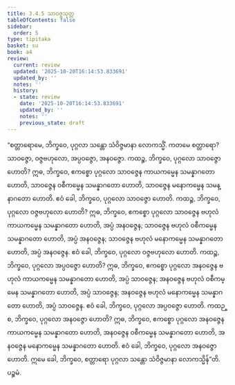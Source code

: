 ```yaml
---
title: 3.4.5 သာဝဇ္ဇသုတ္တ
tableOfContents: false
sidebar:
  order: 5
type: tipitaka
basket: su
book: a4
review:
  current: review
  updated: '2025-10-20T16:14:53.833691'
  updated_by: ''
  notes: ''
  history:
  - state: review
    date: '2025-10-20T16:14:53.833691'
    updated_by: ''
    notes: ''
    previous_state: draft
---
```



<DynamicBreadcrumb />


<ReviewStatus review={frontmatter.review} showDetails={true} />

<HypothesisAnnotation frontmatter={frontmatter} />

<Division number="135" book="a4" e="ch" v="15" p="452">

<Paragraph number="850" book="a4">
“စတ္တာရောမေ, ဘိက္ခဝေ, ပုဂ္ဂလာ သန္တော သံဝိဇ္ဇမာနာ လောကသ္မိံ. ကတမေ စတ္တာရော? သာဝဇ္ဇော, ဝဇ္ဇဗဟုလော, အပ္ပဝဇ္ဇော, အနဝဇ္ဇော.
</Paragraph>

<Paragraph number="851" book="a4">
ကထဉ္စ, ဘိက္ခဝေ, ပုဂ္ဂလော သာဝဇ္ဇော ဟောတိ? ဣဓ, ဘိက္ခဝေ, ဧကစ္စော ပုဂ္ဂလော သာဝဇ္ဇေန ကာယကမ္မေန သမန္နာဂတော ဟောတိ, သာဝဇ္ဇေန ဝစီကမ္မေန သမန္နာဂတော ဟောတိ, သာဝဇ္ဇေန မနောကမ္မေန သမန္နာဂတော ဟောတိ. ဧဝံ ခေါ, ဘိက္ခဝေ, ပုဂ္ဂလော သာဝဇ္ဇော ဟောတိ.
</Paragraph>

<Paragraph number="852" book="a4">
ကထဉ္စ, ဘိက္ခဝေ, ပုဂ္ဂလော ဝဇ္ဇဗဟုလော ဟောတိ? ဣဓ, ဘိက္ခဝေ, ဧကစ္စော ပုဂ္ဂလော သာဝဇ္ဇေန ဗဟုလံ ကာယကမ္မေန သမန္နာဂတော ဟောတိ, အပ္ပံ အနဝဇ္ဇေန; သာဝဇ္ဇေန ဗဟုလံ ဝစီကမ္မေန သမန္နာဂတော ဟောတိ, အပ္ပံ အနဝဇ္ဇေန; သာဝဇ္ဇေန ဗဟုလံ မနောကမ္မေန သမန္နာဂတော ဟောတိ, အပ္ပံ အနဝဇ္ဇေန. ဧဝံ ခေါ, ဘိက္ခဝေ, ပုဂ္ဂလော ဝဇ္ဇဗဟုလော ဟောတိ.
</Paragraph>

<Paragraph number="853" book="a4">
ကထဉ္စ, ဘိက္ခဝေ, ပုဂ္ဂလော အပ္ပဝဇ္ဇော ဟောတိ? ဣဓ, ဘိက္ခဝေ, ဧကစ္စော ပုဂ္ဂလော အနဝဇ္ဇေန ဗဟုလံ ကာယကမ္မေန သမန္နာဂတော ဟောတိ, အပ္ပံ သာဝဇ္ဇေန; အနဝဇ္ဇေန ဗဟုလံ ဝစီကမ္မေန သမန္နာဂတော ဟောတိ, အပ္ပံ သာဝဇ္ဇေန; အနဝဇ္ဇေန ဗဟုလံ မနောကမ္မေန သမန္နာဂတော ဟောတိ, အပ္ပံ သာဝဇ္ဇေန. ဧဝံ ခေါ, ဘိက္ခဝေ, ပုဂ္ဂလော အပ္ပဝဇ္ဇော ဟောတိ.
</Paragraph>

<Paragraph number="854" book="a4">
ကထဉ္စ, ဘိက္ခဝေ, ပုဂ္ဂလော အနဝဇ္ဇော ဟောတိ? ဣဓ, ဘိက္ခဝေ, ဧကစ္စော ပုဂ္ဂလော အနဝဇ္ဇေန ကာယကမ္မေန သမန္နာဂတော ဟောတိ, အနဝဇ္ဇေန ဝစီကမ္မေန သမန္နာဂတော ဟောတိ, အနဝဇ္ဇေန မနောကမ္မေန သမန္နာဂတော ဟောတိ. ဧဝံ ခေါ, ဘိက္ခဝေ, ပုဂ္ဂလော အနဝဇ္ဇော ဟောတိ. ဣမေ ခေါ, ဘိက္ခဝေ, စတ္တာရော ပုဂ္ဂလာ သန္တော သံဝိဇ္ဇမာနာ လောကသ္မိန်”တိ.

</Paragraph>
</Division>

<Paragraph number="855" type="center" book="a4">
ပဉ္စမံ.
</Paragraph>